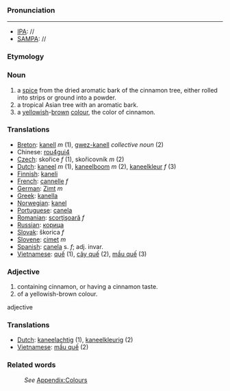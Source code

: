 {{rfc}}
===Pronunciation===
----

*[[IPA]]: //
*[[SAMPA]]: //

===Etymology===
===Noun===
#a [[spice]] from the dried aromatic bark of the cinnamon tree, either rolled into strips or ground into a powder.
#a tropical Asian tree with an aromatic bark.
#a [[yellow]]ish-[[brown]] [[color|colour]], the color of cinnamon.
=== Translations ===
*[[Breton]]: [[kanell]] ''m'' (1), [[gwez-kanell]] ''collective noun'' (2)
*Chinese: [[rou4gui4]]
*[[Czech]]:  skořice  ''f'' (1),  skořicovník  ''m'' (2)
*[[Dutch]]: [[kaneel]] ''m'' (1), [[kaneelboom]] ''m'' (2), [[kaneelkleur]] ''f'' (3)
*[[Finnish]]: [[kaneli]]
*[[French]]: [[cannelle]] ''f''
*[[German]]: [[Zimt]] ''m''
*[[Greek]]: [[kanella]]
*[[Norwegian]]: [[kanel]]
*[[Portuguese]]: [[canela]]
*[[Romanian]]: [[scorţişoară]] ''f''
*[[Russian]]: [[корица]]
*[[Slovak]]:  škorica  ''f''
*[[Slovene]]: [[cimet]] ''m''
*[[Spanish]]: [[canela]] s. ''f''; adj. invar. 
*[[Vietnamese]]: [[quế]] (1), [[cây quế]] (2), [[mầu quế]] (3)

===Adjective===
#containing cinnamon, or having a cinnamon taste.
#of a yellowish-brown colour.
adjective
=== Translations ===
*[[Dutch]]: [[kaneelachtig]] (1), [[kaneelkleurig]] (2)
*[[Vietnamese]]: [[mầu quế]] (2)
===Related words===
:''See'' [[Wiktionary_Appendix:Colours|Appendix:Colours]]